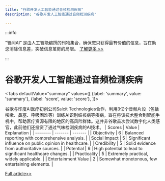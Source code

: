 ```yaml
---
title: "谷歌开发人工智能通过音频检测疾病"
description: "谷歌开发人工智能通过音频检测疾病"

---
```



:::info

“智闻AI“ 是由人工智能编撰的刊物集合，确保您只获得最有价值的信息，旨在助您消除信息差，突破信息茧房的局限。  [了解更多 >>](/)

:::

# 谷歌开发人工智能通过音频检测疾病


<Tabs
	defaultValue="summary"
	values={[
	{label: 'summary', value: 'summary'},
	{label: 'score', value: 'score'},
]}>
<TabItem value="summary">


谷歌与印度AI医疗初创公司Salcit Technologies合作，利用3亿个音频片段（包括咳嗽、鼻塞、呼吸困难等）训练AI识别结核病等疾病，旨在将该技术整合到智能手机中，帮助医疗资源有限的地区的高风险群体。这并非谷歌首次尝试数字化人类感官，此前他们还投资了通过气味检测疾病的AI技术。
</TabItem>
<TabItem value="score">
	| Scores     | Value   | Explanation |
	| -------- | ------- | ------- |
	| Objectivity  | 6    | Balanced reporting with comprehensive analysis.    |
	| Social Impact | 5     | Significant influence on public opinion in healthcare.    |
	| Credibility    | 5    | Solid evidence from authoritative sources.    |
	| Potential    | 6    | High potential to lead to significant healthcare changes.    |
	| Practicality    | 5    | Extremely practical, widely applicable.    |
	| Entertainment Value    | 2    | Somewhat monotonous, few entertaining elements.    |
</TabItem>
</Tabs>

[Full article>>](https://techcrunch.com/2024/08/29/google-is-working-on-ai-that-can-hear-signs-of-sickness/)
